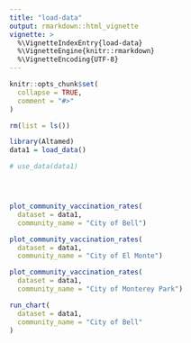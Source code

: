 ```yaml
---
title: "load-data"
output: rmarkdown::html_vignette
vignette: >
  %\VignetteIndexEntry{load-data}
  %\VignetteEngine{knitr::rmarkdown}
  %\VignetteEncoding{UTF-8}
---
```


```r
knitr::opts_chunk$set(
  collapse = TRUE,
  comment = "#>"
)
```

```r
rm(list = ls())

library(Altamed)
data1 = load_data()

# use_data(data1)




plot_community_vaccination_rates(
  dataset = data1,
  community_name = "City of Bell")

plot_community_vaccination_rates(
  dataset = data1,
  community_name = "City of El Monte")

plot_community_vaccination_rates(
  dataset = data1,
  community_name = "City of Monterey Park")

run_chart(
  dataset = data1,
  community_name = "City of Bell"
)

```
